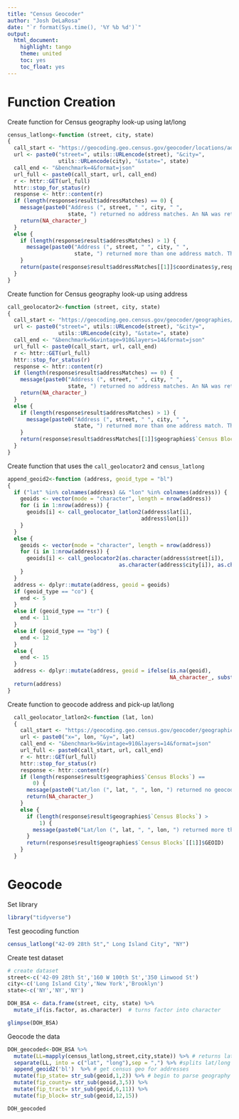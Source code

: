 ```yaml
---
title: "Census Geocoder"
author: "Josh DeLaRosa"
date: "`r format(Sys.time(), '%Y %b %d')`"
output: 
  html_document: 
    highlight: tango
    theme: united
    toc: yes
    toc_float: yes
---
```


# Function Creation
Create function for Census geography look-up using lat/long
```r
census_latlong<-function (street, city, state) 
{
  call_start <- "https://geocoding.geo.census.gov/geocoder/locations/address?"
  url <- paste0("street=", utils::URLencode(street), "&city=", 
                utils::URLencode(city), "&state=", state)
  call_end <- "&benchmark=4&format=json"
  url_full <- paste0(call_start, url, call_end)
  r <- httr::GET(url_full)
  httr::stop_for_status(r)
  response <- httr::content(r)
  if (length(response$result$addressMatches) == 0) {
    message(paste0("Address (", street, " ", city, " ", 
                   state, ") returned no address matches. An NA was returned."))
    return(NA_character_)
  }
  else {
    if (length(response$result$addressMatches) > 1) {
      message(paste0("Address (", street, " ", city, " ", 
                     state, ") returned more than one address match. The first match was returned."))
    }
    return(paste(response$result$addressMatches[[1]]$coordinates$y,response$result$addressMatches[[1]]$coordinates$x,sep=','))
  }
}
```

Create function for Census geography look-up using address
```r
call_geolocator2<-function (street, city, state) 
{
  call_start <- "https://geocoding.geo.census.gov/geocoder/geographies/address?"
  url <- paste0("street=", utils::URLencode(street), "&city=", 
                utils::URLencode(city), "&state=", state)
  call_end <- "&benchmark=9&vintage=910&layers=14&format=json"
  url_full <- paste0(call_start, url, call_end)
  r <- httr::GET(url_full)
  httr::stop_for_status(r)
  response <- httr::content(r)
  if (length(response$result$addressMatches) == 0) {
    message(paste0("Address (", street, " ", city, " ", 
                   state, ") returned no address matches. An NA was returned."))
    return(NA_character_)
  }
  else {
    if (length(response$result$addressMatches) > 1) {
      message(paste0("Address (", street, " ", city, " ", 
                     state, ") returned more than one address match. The first match was returned."))
    }
    return(response$result$addressMatches[[1]]$geographies$`Census Blocks`[[1]]$GEOID)
  }
}
```

Create function that uses the `call_geolocator2` and `census_latlong`
```r
append_geoid2<-function (address, geoid_type = "bl") 
{
  if ("lat" %in% colnames(address) && "lon" %in% colnames(address)) {
    geoids <- vector(mode = "character", length = nrow(address))
    for (i in 1:nrow(address)) {
      geoids[i] <- call_geolocator_latlon2(address$lat[i], 
                                          address$lon[i])
    }
  }
  else {
    geoids <- vector(mode = "character", length = nrow(address))
    for (i in 1:nrow(address)) {
      geoids[i] <- call_geolocator2(as.character(address$street[i]), 
                                   as.character(address$city[i]), as.character(address$state[i]))
    }
  }
  address <- dplyr::mutate(address, geoid = geoids)
  if (geoid_type == "co") {
    end <- 5
  }
  else if (geoid_type == "tr") {
    end <- 11
  }
  else if (geoid_type == "bg") {
    end <- 12
  }
  else {
    end <- 15
  }
  address <- dplyr::mutate(address, geoid = ifelse(is.na(geoid), 
                                                   NA_character_, substr(geoid, 1, end)))
  return(address)
}
```

Create function to geocode address and pick-up lat/long
```r
  call_geolocator_latlon2<-function (lat, lon) 
  {
    call_start <- "https://geocoding.geo.census.gov/geocoder/geographies/coordinates?"
    url <- paste0("x=", lon, "&y=", lat)
    call_end <- "&benchmark=9&vintage=910&layers=14&format=json"
    url_full <- paste0(call_start, url, call_end)
    r <- httr::GET(url_full)
    httr::stop_for_status(r)
    response <- httr::content(r)
    if (length(response$result$geographies$`Census Blocks`) == 
        0) {
      message(paste0("Lat/lon (", lat, ", ", lon, ") returned no geocodes. An NA was returned."))
      return(NA_character_)
    }
    else {
      if (length(response$result$geographies$`Census Blocks`) > 
          1) {
        message(paste0("Lat/lon (", lat, ", ", lon, ") returned more than geocode. The first match was returned."))
      }
      return(response$result$geographies$`Census Blocks`[[1]]$GEOID)
    }
  }
```

# Geocode
Set library
```r
library("tidyverse")
```

Test geocoding function
```r
census_latlong("42-09 28th St"," Long Island City", "NY")
```

Create test dataset
```r
# create dataset
street<-c('42-09 28th St','160 W 100th St','350 Linwood St')
city<-c('Long Island City','New York','Brooklyn')
state<-c('NY','NY','NY')

DOH_BSA <- data.frame(street, city, state) %>%
  mutate_if(is.factor, as.character)  # turns factor into character

glimpse(DOH_BSA)
```

Geocode the data
```r
DOH_geocoded<-DOH_BSA %>%
  mutate(LL=mapply(census_latlong,street,city,state)) %>% # returns lat/long
  separate(LL, into = c("lat", "long"),sep = ",") %>% #splits lat/long response into 2 columns
  append_geoid2('bl')  %>% # get census geo for addresses
  mutate(fip_state= str_sub(geoid,1,2)) %>% # begin to parse geography data
  mutate(fip_county= str_sub(geoid,3,5)) %>%
  mutate(fip_tract= str_sub(geoid,6,11)) %>% 
  mutate(fip_block= str_sub(geoid,12,15))

DOH_geocoded
```
